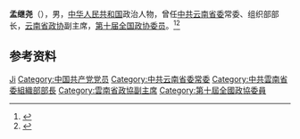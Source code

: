 '''孟继尧'''（{{bd|？|}}），男，[[中华人民共和国|中华人民共和国]]政治人物，曾任[[中共云南省委|中共云南省委]]常委、组织部部长，[[云南省政协|云南省政协]]副主席，[[第十届全国政协委员|第十届全国政协委员]]。<ref>{{Cite journal|url=https://kns.cnki.net/kcms/detail/detail.aspx?dbcode=CJFD&dbname=CJFD9495&filename=CUZA501.000&v=MjA0NzAvTXI0OHFGNTRPZmdnNXpoQVU0amg0T1g2VHJIMDNlYkNVUmJPZll1UnZFeW5oVkE9PUpqalJiN2E0SDg=|title=访省委常委、组织部长孟继尧|author=刘兰凯|year=1995|issue=01|issn=1004-9797|journal=创造|doi=}}</ref><ref>{{Cite book|title=中华人民共和国职官志|author=何虎生, 李耀东, 向常福主编|publisher=中国社会出版社|year=2003|isbn=9787800883934|location=北京|pages=}}</ref>

== 参考资料 ==
{{reflist}}

{{中国人物小作品}}

{{Authority control}}
{{DEFAULTSORT:Meng孟}}
[[Category:孟姓|Ji]]
[[Category:中国共产党党员|Category:中国共产党党员]]
[[Category:中共云南省委常委|Category:中共云南省委常委]]
[[Category:中共雲南省委組織部部長|Category:中共雲南省委組織部部長]]
[[Category:雲南省政協副主席|Category:雲南省政協副主席]]
[[Category:第十屆全國政協委員|Category:第十屆全國政協委員]]